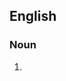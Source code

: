 ==English==

===Noun===
{{en-noun|sg=[[at]]-[[will]] [[employment]]|-}}

#{{alternative form of|employment at will}}
